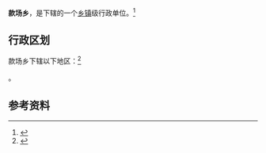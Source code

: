 {{中国乡级行政区|52/26/24/202/000}}

'''款场乡'''，是{{PRC admin/fullname|52/26/24/202/000|3}}下辖的一个[[乡镇|乡镇]]级行政单位。<ref>{{PRC admin/ref sgc|{{PRC admin/parent|52/26/24/202/000}}}}</ref>

== 行政区划 ==

款场乡下辖以下地区：<ref>{{PRC admin/ref sgc|52/26/24/202/000}}</ref>

{{PRC admin/children|52/26/24/202/000}}。

== 参考资料 ==

{{reflist}}

{{行政区划小作品}}
{{PRC admin/navcat|52/26/24/202/000}}
